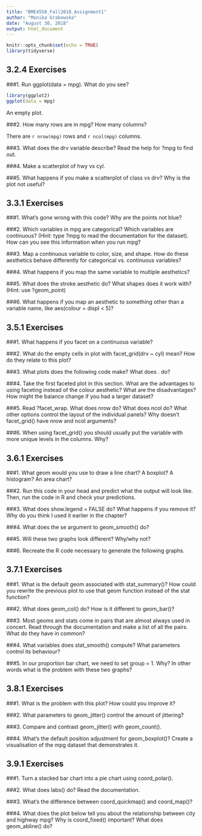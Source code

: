 ```yaml
---
title: "BME4550_Fall2018_Assignment1"
author: "Monika Grabowska"
date: "August 30, 2018"
output: html_document
---
```


```r
knitr::opts_chunk$set(echo = TRUE)
library(tidyverse)
```

## 3.2.4 Exercises

###1. Run ggplot(data = mpg). What do you see?

```r
library(ggplot2)
ggplot(data = mpg)
```
An empty plot.

###2. How many rows are in mpg? How many columns?

There are `r nrow(mpg)` rows and `r ncol(mpg)` columns.

###3. What does the drv variable describe? Read the help for ?mpg to find out.

###4. Make a scatterplot of hwy vs cyl.

###5. What happens if you make a scatterplot of class vs drv? Why is the plot not useful?

## 3.3.1 Exercises

###1. What’s gone wrong with this code? Why are the points not blue?

###2. Which variables in mpg are categorical? Which variables are continuous? (Hint: type ?mpg to read the documentation for the dataset). How can you see this information when you run mpg?

###3. Map a continuous variable to color, size, and shape. How do these aesthetics behave differently for categorical vs. continuous variables?

###4. What happens if you map the same variable to multiple aesthetics?

###5. What does the stroke aesthetic do? What shapes does it work with? (Hint: use ?geom_point)

###6. What happens if you map an aesthetic to something other than a variable name, like aes(colour = displ < 5)?

## 3.5.1 Exercises

###1. What happens if you facet on a continuous variable?

###2. What do the empty cells in plot with facet_grid(drv ~ cyl) mean? How do they relate to this plot?

###3. What plots does the following code make? What does . do?

###4. Take the first faceted plot in this section. What are the advantages to using faceting instead of the colour aesthetic? What are the disadvantages? How might the balance change if you had a larger dataset?

###5. Read ?facet_wrap. What does nrow do? What does ncol do? What other options control the layout of the individual panels? Why doesn’t facet_grid() have nrow and ncol arguments?

###6. When using facet_grid() you should usually put the variable with more unique levels in the columns. Why?

## 3.6.1 Exercises

###1. What geom would you use to draw a line chart? A boxplot? A histogram? An area chart?

###2. Run this code in your head and predict what the output will look like. Then, run the code in R and check your predictions.

###3. What does show.legend = FALSE do? What happens if you remove it? Why do you think I used it earlier in the chapter?

###4. What does the se argument to geom_smooth() do?

###5. Will these two graphs look different? Why/why not?

###6. Recreate the R code necessary to generate the following graphs.

## 3.7.1 Exercises

###1. What is the default geom associated with stat_summary()? How could you rewrite the previous plot to use that geom function instead of the stat function?

###2. What does geom_col() do? How is it different to geom_bar()?

###3. Most geoms and stats come in pairs that are almost always used in concert. Read through the documentation and make a list of all the pairs. What do they have in common?

###4. What variables does stat_smooth() compute? What parameters control its behaviour?

###5. In our proportion bar chart, we need to set group = 1. Why? In other words what is the problem with these two graphs?

## 3.8.1 Exercises

###1. What is the problem with this plot? How could you improve it?

###2. What parameters to geom_jitter() control the amount of jittering?

###3. Compare and contrast geom_jitter() with geom_count().

###4. What’s the default position adjustment for geom_boxplot()? Create a visualisation of the mpg dataset that demonstrates it.

## 3.9.1 Exercises

###1. Turn a stacked bar chart into a pie chart using coord_polar().

###2. What does labs() do? Read the documentation.

###3. What’s the difference between coord_quickmap() and coord_map()?

###4. What does the plot below tell you about the relationship between city and highway mpg? Why is coord_fixed() important? What does geom_abline() do?



